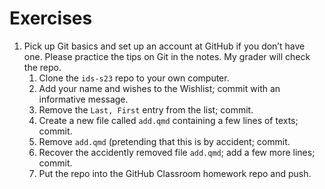 # Exercises

1. Pick up Git basics and set up an account at GitHub if you don't have
   one. Please practice the tips on Git in the notes. My grader will check the
   repo.
    1. Clone the `ids-s23` repo to your own computer.
    1. Add your name and wishes to the Wishlist; commit with an informative message.
	1. Remove the `Last, First` entry from the list; commit.
	1. Create a new file called `add.qmd` containing a few lines of texts; commit.
	1. Remove `add.qmd` (pretending that this is by accident; commit.
    1. Recover the accidently removed file `add.qmd`; add a few more lines; commit.
	1. Put the repo into the GitHub Classroom homework repo and push.

	
